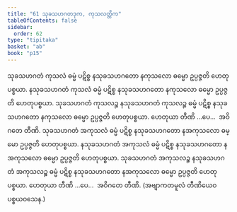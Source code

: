 ```yaml
---
title: "61 သုခသဟဂတဒုက, ကုသလတ္တိက"
tableOfContents: false
sidebar:
  order: 62
type: "tipitaka"
basket: "ab"
book: "p15"
---
```



<DynamicBreadcrumb />

<Division number="70" book="p15" e="ch" v="40" p="234">

<Paragraph number="193" book="p15">
သုခသဟဂတံ ကုသလံ ဓမ္မံ ပဋိစ္စ နသုခသဟဂတော နကုသလော ဓမ္မော ဥပ္ပဇ္ဇတိ ဟေတုပစ္စယာ. နသုခသဟဂတံ ကုသလံ ဓမ္မံ ပဋိစ္စ နသုခသဟဂတော နကုသလော ဓမ္မော ဥပ္ပဇ္ဇတိ ဟေတုပစ္စယာ. သုခသဟဂတံ ကုသလဉ္စ နသုခသဟဂတံ ကုသလဉ္စ ဓမ္မံ ပဋိစ္စ နသုခသဟဂတော နကုသလော ဓမ္မော ဥပ္ပဇ္ဇတိ ဟေတုပစ္စယာ. ဟေတုယာ တီဏိ …ပေ…  အဝိဂတေ တီဏိ.
</Paragraph>

<Paragraph number="194" book="p15">
သုခသဟဂတံ အကုသလံ ဓမ္မံ ပဋိစ္စ နသုခသဟဂတော နအကုသလော ဓမ္မော ဥပ္ပဇ္ဇတိ ဟေတုပစ္စယာ. နသုခသဟဂတံ အကုသလံ ဓမ္မံ ပဋိစ္စ နသုခသဟဂတော နအကုသလော ဓမ္မော ဥပ္ပဇ္ဇတိ ဟေတုပစ္စယာ. သုခသဟဂတံ အကုသလဉ္စ နသုခသဟဂတံ အကုသလဉ္စ ဓမ္မံ ပဋိစ္စ နသုခသဟဂတော နအကုသလော ဓမ္မော ဥပ္ပဇ္ဇတိ ဟေတုပစ္စယာ. ဟေတုယာ တီဏိ …ပေ…  အဝိဂတေ တီဏိ. (အဗျာကတမူလံ တီဏိယေဝ ပစ္စယဝသေန.)
</Paragraph>
</Division>